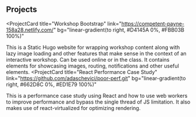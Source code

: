 ## Projects

<ProjectCard
  title="Workshop Bootstrap"
  link="https://competent-payne-158a28.netlify.com/"
  bg="linear-gradient(to right, #D4145A 0%, #FBB03B 100%)"
>
  This is a Static Hugo website for wrapping workshop content along with lazy image loading and other features that make sense in the context of an interactive workshop. Can be used online or in the class.
  It contains elements for showcasing images, routing, notifications and other useful elements.
</ProjectCard>
<ProjectCard
  title="React Performance Case Study"
  link="https://github.com/adaschevici/poor-perf.git"
  bg="linear-gradient(to right, #662D8C 0%, #ED1E79 100%)"
>
  This is a performance case study using React and how to use 
  web workers to improve performance and bypass the single thread 
  of JS limitation. It also makes use of react-virtualized for optimizing 
  rendering.
</ProjectCard>
